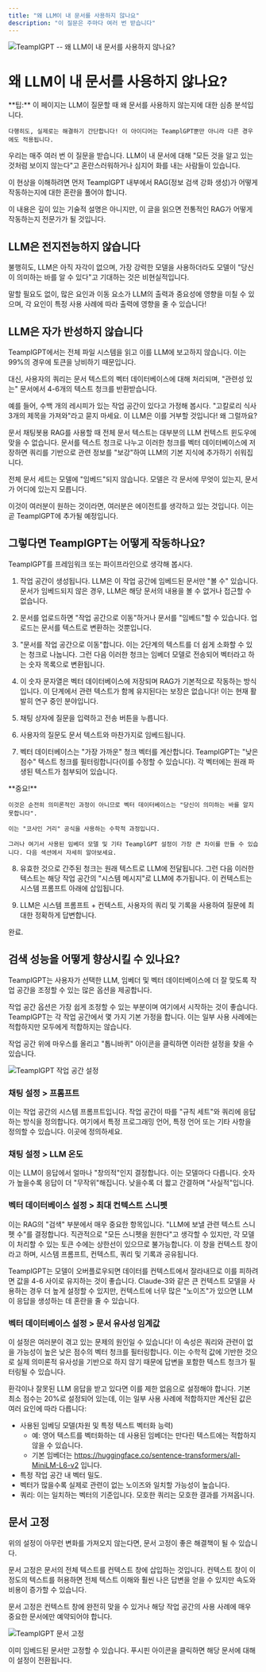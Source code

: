 ```yaml
---
title: "왜 LLM이 내 문서를 사용하지 않나요"
description: "이 질문은 주마다 여러 번 받습니다"
---
```



<Image
  src="/images/faq/llm-not-using-my-docs/header-image.png"
  height={1080}
  width={1920}
  quality={100}
  alt="TeamplGPT -- 왜 LLM이 내 문서를 사용하지 않나요?"
/>

# 왜 LLM이 내 문서를 사용하지 않나요?

<Callout type="info" emoji="️💡">
  **팁:**
    이 페이지는 LLM이 질문할 때 왜 문서를 사용하지 않는지에 대한 심층 분석입니다.

    다행히도, 실제로는 해결하기 간단합니다! 이 아이디어는 TeamplGPT뿐만 아니라 다른 경우에도 적용됩니다.

</Callout>

우리는 매주 여러 번 이 질문을 받습니다. LLM이 내 문서에 대해 "모든 것을 알고 있는 것처럼 보이지 않는다"고 혼란스러워하거나 심지어 화를 내는 사람들이 있습니다.

이 현상을 이해하려면 먼저 TeamplGPT 내부에서 RAG(정보 검색 강화 생성)가 어떻게 작동하는지에 대한 혼란을 풀어야 합니다.

이 내용은 깊이 있는 기술적 설명은 아니지만, 이 글을 읽으면 전통적인 RAG가 어떻게 작동하는지 전문가가 될 것입니다.

## LLM은 전지전능하지 않습니다

불행히도, LLM은 아직 자각이 없으며, 가장 강력한 모델을 사용하더라도 모델이 "당신이 의미하는 바를 알 수 있다"고 기대하는 것은 비현실적입니다.

말할 필요도 없이, 많은 요인과 이동 요소가 LLM의 출력과 중요성에 영향을 미칠 수 있으며, 각 요인이 특정 사용 사례에 따라 출력에 영향을 줄 수 있습니다!

## LLM은 자가 반성하지 않습니다

TeamplGPT에서는 전체 파일 시스템을 읽고 이를 LLM에 보고하지 않습니다. 이는 99%의 경우에 토큰을 낭비하기 때문입니다.

대신, 사용자의 쿼리는 문서 텍스트의 벡터 데이터베이스에 대해 처리되며, "관련성 있는" 문서에서 4-6개의 텍스트 청크를 반환받습니다.

예를 들어, 수백 개의 레시피가 있는 작업 공간이 있다고 가정해 봅시다. "고칼로리 식사 3개의 제목을 가져와"라고 묻지 마세요. 이 LLM은 이를 거부할 것입니다! 왜 그럴까요?

문서 채팅봇용 RAG를 사용할 때 전체 문서 텍스트는 대부분의 LLM 컨텍스트 윈도우에 맞을 수 없습니다. 문서를 텍스트 청크로 나누고 이러한 청크를 벡터 데이터베이스에 저장하면 쿼리를 기반으로 관련 정보를 "보강"하여 LLM의 기본 지식에 추가하기 쉬워집니다.

전체 문서 세트는 모델에 "임베드"되지 않습니다. 모델은 각 문서에 무엇이 있는지, 문서가 어디에 있는지 모릅니다.

이것이 여러분이 원하는 것이라면, 여러분은 에이전트를 생각하고 있는 것입니다. 이는 곧 TeamplGPT에 추가될 예정입니다.

## 그렇다면 TeamplGPT는 어떻게 작동하나요?

TeamplGPT를 프레임워크 또는 파이프라인으로 생각해 봅시다.

1. 작업 공간이 생성됩니다. LLM은 이 작업 공간에 임베드된 문서만 "볼 수" 있습니다. 문서가 임베드되지 않은 경우, LLM은 해당 문서의 내용을 볼 수 없거나 접근할 수 없습니다.

2. 문서를 업로드하면 "작업 공간으로 이동"하거나 문서를 "임베드"할 수 있습니다. 업로드는 문서를 텍스트로 변환하는 것뿐입니다.

3. "문서를 작업 공간으로 이동"합니다. 이는 2단계의 텍스트를 더 쉽게 소화할 수 있는 청크로 나눕니다. 그런 다음 이러한 청크는 임베더 모델로 전송되어 벡터라고 하는 숫자 목록으로 변환됩니다.

4. 이 숫자 문자열은 벡터 데이터베이스에 저장되며 RAG가 기본적으로 작동하는 방식입니다. 이 단계에서 관련 텍스트가 함께 유지된다는 보장은 없습니다! 이는 현재 활발히 연구 중인 분야입니다.

5. 채팅 상자에 질문을 입력하고 전송 버튼을 누릅니다.

6. 사용자의 질문도 문서 텍스트와 마찬가지로 임베드됩니다.

7. 벡터 데이터베이스는 "가장 가까운" 청크 벡터를 계산합니다. TeamplGPT는 "낮은 점수" 텍스트 청크를 필터링합니다(이를 수정할 수 있습니다). 각 벡터에는 원래 파생된 텍스트가 첨부되어 있습니다.

<Callout type="warning" emoji="️⚠️">
  **중요!**

    이것은 순전히 의미론적인 과정이 아니므로 벡터 데이터베이스는 "당신이 의미하는 바를 알지 못합니다".

    이는 "코사인 거리" 공식을 사용하는 수학적 과정입니다.

    그러나 여기서 사용된 임베더 모델 및 기타 TeamplGPT 설정이 가장 큰 차이를 만들 수 있습니다. 다음 섹션에서 자세히 알아보세요.

</Callout>

8. 유효한 것으로 간주된 청크는 원래 텍스트로 LLM에 전달됩니다. 그런 다음 이러한 텍스트는 해당 작업 공간의 "시스템 메시지"로 LLM에 추가됩니다. 이 컨텍스트는 시스템 프롬프트 아래에 삽입됩니다.

9. LLM은 시스템 프롬프트 + 컨텍스트, 사용자의 쿼리 및 기록을 사용하여 질문에 최대한 정확하게 답변합니다.

완료.

## 검색 성능을 어떻게 향상시킬 수 있나요?

TeamplGPT는 사용자가 선택한 LLM, 임베더 및 벡터 데이터베이스에 더 잘 맞도록 작업 공간을 조정할 수 있는 많은 옵션을 제공합니다.

작업 공간 옵션은 가장 쉽게 조정할 수 있는 부분이며 여기에서 시작하는 것이 좋습니다. TeamplGPT는 각 작업 공간에서 몇 가지 기본 가정을 합니다. 이는 일부 사용 사례에는 적합하지만 모두에게 적합하지는 않습니다.

작업 공간 위에 마우스를 올리고 "톱니바퀴" 아이콘을 클릭하면 이러한 설정을 찾을 수 있습니다.

<Image
  src="/images/faq/llm-not-using-my-docs/workspace-settings-icon.png"
  height={1080}
  width={1920}
  quality={100}
  alt="TeamplGPT 작업 공간 설정"
/>

### 채팅 설정 > 프롬프트

이는 작업 공간의 시스템 프롬프트입니다. 작업 공간이 따를 "규칙 세트"와 쿼리에 응답하는 방식을 정의합니다. 여기에서 특정 프로그래밍 언어, 특정 언어 또는 기타 사항을 정의할 수 있습니다. 이곳에 정의하세요.

### 채팅 설정 > LLM 온도

이는 LLM이 응답에서 얼마나 "창의적"인지 결정합니다. 이는 모델마다 다릅니다. 숫자가 높을수록 응답이 더 "무작위"해집니다. 낮을수록 더 짧고 간결하며 "사실적"입니다.

### 벡터 데이터베이스 설정 > 최대 컨텍스트 스니펫

이는 RAG의 "검색" 부분에서 매우 중요한 항목입니다. "LLM에 보낼 관련 텍스트 스니펫 수"를 결정합니다. 직관적으로 "모든 스니펫을 원한다"고 생각할 수 있지만, 각 모델이 처리할 수 있는 토큰 수에는 상한선이 있으므로 불가능합니다. 이 창을 컨텍스트 창이라고 하며, 시스템 프롬프트, 컨텍스트, 쿼리 및 기록과 공유됩니다.

TeamplGPT는 모델이 오버플로우되면 데이터를 컨텍스트에서 잘라내므로 이를 피하려면 값을 4-6 사이로 유지하는 것이 좋습니다. Claude-3와 같은 큰 컨텍스트 모델을 사용하는 경우 더 높게 설정할 수 있지만, 컨텍스트에 너무 많은 "노이즈"가 있으면 LLM이 응답을 생성하는 데 혼란을 줄 수 있습니다.

### 벡터 데이터베이스 설정 > 문서 유사성 임계값

이 설정은 여러분이 겪고 있는 문제의 원인일 수 있습니다! 이 속성은 쿼리와 관련이 없을 가능성이 높은 낮은 점수의 벡터 청크를 필터링합니다. 이는 수학적 값에 기반한 것으로 실제 의미론적 유사성을 기반으로 하지 않기 때문에 답변을 포함한 텍스트 청크가 필터링될 수 있습니다.

환각이나 잘못된 LLM 응답을 받고 있다면 이를 제한 없음으로 설정해야 합니다. 기본 최소 점수는 20%로 설정되어 있는데, 이는 일부 사용 사례에 적합하지만 계산된 값은 여러 요인에 따라 다릅니다:

- 사용된 임베딩 모델(차원 및 특정 텍스트 벡터화 능력)
  - 예: 영어 텍스트를 벡터화하는 데 사용된 임베더는 만다린 텍스트에는 적합하지 않을 수 있습니다.
  - 기본 임베더는 https://huggingface.co/sentence-transformers/all-MiniLM-L6-v2 입니다.
- 특정 작업 공간 내 벡터 밀도.
- 벡터가 많을수록 실제로 관련이 없는 노이즈와 일치할 가능성이 높습니다.
- 쿼리: 이는 일치하는 벡터의 기준입니다. 모호한 쿼리는 모호한 결과를 가져옵니다.

## 문서 고정

위의 설정이 아무런 변화를 가져오지 않는다면, 문서 고정이 좋은 해결책이 될 수 있습니다.

문서 고정은 문서의 전체 텍스트를 컨텍스트 창에 삽입하는 것입니다. 컨텍스트 창이 이 정도의 텍스트를 허용하면 전체 텍스트 이해와 훨씬 나은 답변을 얻을 수 있지만 속도와 비용이 증가할 수 있습니다.

문서 고정은 컨텍스트 창에 완전히 맞을 수 있거나 해당 작업 공간의 사용 사례에 매우 중요한 문서에만 예약되어야 합니다.

<Image
  src="/images/faq/llm-not-using-my-docs/document-pinning.png"
  height={1080}
  width={1920}
  quality={100}
  alt="TeamplGPT 문서 고정"
/>

이미 임베드된 문서만 고정할 수 있습니다. 푸시핀 아이콘을 클릭하면 해당 문서에 대해 이 설정이 전환됩니다.
